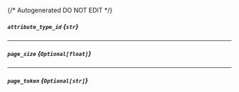 {/* Autogenerated DO NOT EDIT  */}
##### `attribute_type_id` *{`str`}*

---
##### `page_size` *{`Optional[float]`}*

---
##### `page_token` *{`Optional[str]`}*

